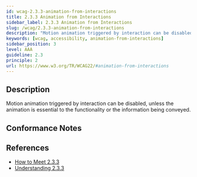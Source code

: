 ```yaml
---
id: wcag-2.3.3-animation-from-interactions
title: 2.3.3 Animation from Interactions
sidebar_label: 2.3.3 Animation from Interactions
slug: /wcag/2.3.3-animation-from-interactions
description: "Motion animation triggered by interaction can be disabled, unless the animation is essential to the functionality or the information being conveyed."
keywords: [wcag, accessibility, animation-from-interactions]
sidebar_position: 3
level: AAA
guideline: 2.3
principle: 2
url: https://www.w3.org/TR/WCAG22/#animation-from-interactions
---
```


## Description

Motion animation triggered by interaction can be disabled, unless the animation is essential to the functionality or the information being conveyed.

## Conformance Notes

<Project name="ads">
  <Unknown></Unknown>
</Project>

<Project name="scix">
  <Support></Support>
</Project>

## References

- [How to Meet 2.3.3](https://www.w3.org/WAI/WCAG22/quickref/#animation-from-interactions)
- [Understanding 2.3.3](https://www.w3.org/WAI/WCAG22/Understanding/animation-from-interactions.html)


